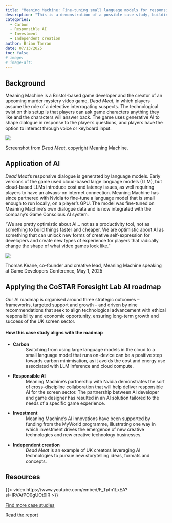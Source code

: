 ```yaml
---
title: "Meaning Machine: Fine-tuning small language models for responsive character dialogue"
description: "This is a demonstration of a possible case study, building off of the 'AI in the Screen Sector: Perspectives and Paths Forward' report. It focuses on one of the example projects mentioned briefly in the report." 
categories:
  - Carbon
  - Responsible AI
  - Investment
  - Independent creation
author: Brian Tarran
date: 07/13/2025
toc: false
# image:
# image-alt:
---
```


## Background
Meaning Machine is a Bristol-based game developer and the creator of an upcoming murder mystery video game, *Dead Meat*, in which players assume the role of a detective interrogating suspects. The technological twist on this setup is that players can ask game characters anything they like and the characters will answer back. The game uses generative AI to shape dialogue in response to the player’s questions, and players have the option to interact through voice or keyboard input.

:::{.column-page}
![](images/dead-meat-screenshot.jpg){fig-alt="Screenshot from Dead Meat. A mostly black-and-white image, with one of the game's suspect characters angrily waving their finger and balling their fist. On the right of the image, there is a transcript of the suspect's interrogation."}
:::

::: figure-caption
Screenshot from *Dead Meat*, copyright Meaning Machine.
:::

## Application of AI 
*Dead Meat*’s responsive dialogue is generated by language models. Early versions of the game used cloud-based large language models (LLM), but cloud-based LLMs introduce cost and latency issues, as well requiring players to have an always-on internet connection. Meaning Machine has since partnered with Nvidia to fine-tune a language model that is small enough to run locally, on a player’s GPU. The model was fine-tuned on Meaning Machine’s own dialogue data and is now integrated with the company’s Game Conscious AI system.

::: {.column-page}
::: {.pullquote-container}
::: {.grid .gap-6 .pb-3 .pt-4}
::: {.g-col-12 .g-col-sm-9}
::: {.pullquote}
“We are pretty optimistic about AI... not as a productivity tool, not as something to build things faster and cheaper. We are optimistic about AI as something that can unlock new forms of creative self-expression for developers and create new types of experience for players that radically change the shape of what video games look like.”
:::
:::
::: {.g-col-12 .g-col-sm-3}
![](images/headshot.PNG){fig-alt="Screengrab of Thomas Keane, Meaning Machine co-founder,speaking at Game Developers Conference"}

::: figure-caption
Thomas Keane, co-founder and creative lead, Meaning Machine speaking at Game Developers Conference, May 1, 2025
:::

:::
:::
:::
:::

## Applying the CoSTAR Foresight Lab AI roadmap
Our AI roadmap is organised around three strategic outcomes – frameworks, targeted support and growth – and driven by nine recommendations that seek to align technological advancement with ethical responsibility and economic opportunity, ensuring long-term growth and success of the UK screen sector.

#### How this case study aligns with the roadmap
- **Carbon**
: Switching from using large language models in the cloud to a small language model that runs on-device can be a positive step towards carbon minimisation, as it avoids the cost and energy use associated with LLM inference and cloud compute.
 
- **Responsible AI**
: Meaning Machine’s partnership with Nvidia demonstrates the sort of cross-discipline collaboration that will help deliver responsible AI for the screen sector. The partnership between AI developer and game designer has resulted in an AI solution tailored to the needs of a specific game experience.

- **Investment**
: Meaning Machine’s AI innovations have been supported by funding from the MyWorld programme, illustrating one way in which investment drives the emergence of new creative technologies and new creative technology businesses.

- **Independent creation**
: *Dead Meat* is an example of UK creators leveraging AI technologies to pursue new storytelling ideas, formats and concepts. 

## Resources

{{< video https://www.youtube.com/embed/F_Tpfn1LxEA?si=IRVAfPO0gUOt9lR >}}

::: {.grid .gap-3 .pb-3 .pt-4}
::: {.g-col-12 .g-col-sm-6}

[Find more case studies](/index.qmd){.btn-action .btn .btn-lg .w-100 role="button"}

:::
::: {.g-col-12 .g-col-sm-6 .mb-2}

[Read the report](https://a.storyblok.com/f/313404/x/ac4c0235f7/ai-in-the-screen-sector.pdf){.btn-action .btn .btn-lg .w-100 role="button"}

::: 
::: 